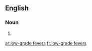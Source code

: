 ==English==

===Noun===
{{head|en|plural}}

# {{plural of|low-grade fever|lang=en}}

[[ar:low-grade fevers]]
[[fr:low-grade fevers]]
